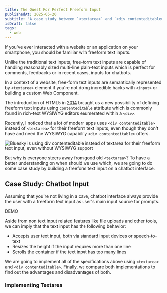 ```yaml
---
title: The Quest For Perfect Freeform Input
publishedAt: 2025-05-20
subtitle: "A case study between `<textarea>` and `<div contenteditable>`"
isDraft: false
tags:
  - web
---
```


If you've ever interacted with a website or an application on your smartphone, you should be
familiar with freeform text inputs.

Unlike the traditional text inputs, free-form text inputs are capable of handling reasonably sized
multi-line plain-text inputs which is perfect for comments, feedbacks or in recent cases, inputs
for chatbots.

In a context of a website, free-form text inputs are semantically represented by `<textarea>` element if you're
not doing incredible hacks with `<input>` or building a custom Web Component.

The introduction of HTML5 in [2014](https://www.w3.org/TR/html5-diff) brought us a new possibility of defining
freeform text inputs using `contenteditable` attribute which is commonly found in rich-text WYSIWYG editors enumerated within a `<div>`.

Recently, I noticed that a lot of modern apps uses `<div contenteditable>` instead of `<textarea>` for their
freeform text inputs, even though they don't have and need the WYSIWYG capability `<div contenteditable>` offers.

![Bluesky is using div contenteditable instead of textarea for their freeform text input, even without WYSIWYG support](https://res.cloudinary.com/namchee/image/upload/f_auto,q_auto/v1/posts/the-quest-for-perfect-freeform-input/bsky-contenteditable)

But why is everyone steers away from good old `<textarea>`? To have a better understanding on when should we use which,
we are going to do some case study by building a freeform text input on a chatbot interface.

## Case Study: Chatbot Input

Assuming that you're not living in a cave, chatbot interface always provide the user with a freeform text input as user's
main input source for prompts.

DEMO

Aside from non text input related features like file uploads and other tools, we can imply that the text input has the following behavior:

- Accepts user text input, both via standard input devices or speech-to-text
- Resizes the height if the input requires more than one line
- Scrolls the container if the text input has too many lines

We are going to implement all of the specifications above using `<textarea>` and `<div contenteditable>`. Finally, we compare
both implementations to find out the advantages and disadvantages of both.

### Implementing Textarea


